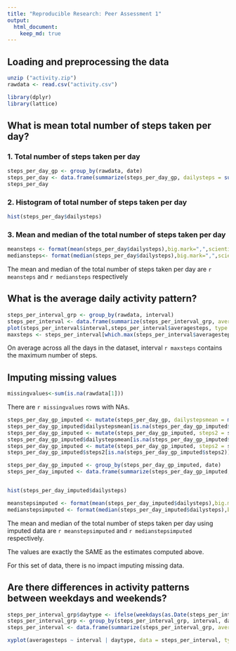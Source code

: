 ```yaml
---
title: "Reproducible Research: Peer Assessment 1"
output: 
  html_document:
    keep_md: true
---
```



## Loading and preprocessing the data
``` r
unzip ("activity.zip")
rawdata <- read.csv("activity.csv")
```

```r
library(dplyr)
library(lattice)
```

## What is mean total number of steps taken per day?

### 1. Total number of steps taken per day
``` r
steps_per_day_gp <- group_by(rawdata, date)
steps_per_day <- data.frame(summarize(steps_per_day_gp, dailysteps = sum(steps, na.rm = T)))
steps_per_day
```

### 2. Histogram of total number of steps taken per day
``` r
hist(steps_per_day$dailysteps)
```

### 3. Mean and median of the total number of steps taken per day
```r
meansteps <- format(mean(steps_per_day$dailysteps),big.mark=",",scientific=FALSE)
mediansteps<- format(median(steps_per_day$dailysteps),big.mark=",",scientific=FALSE)
```

The mean and median of the total number of steps taken per day are `r meansteps` and `r mediansteps` respectively

## What is the average daily activity pattern?
```r
steps_per_interval_grp <- group_by(rawdata, interval)
steps_per_interval <- data.frame(summarize(steps_per_interval_grp, averagesteps = mean(steps, na.rm =T)))
plot(steps_per_interval$interval,steps_per_interval$averagesteps, type ='l', xlab="5-minute interval", ylab="Average number of steps")
maxsteps <- steps_per_interval[which.max(steps_per_interval$averagesteps),1]
```

On average across all the days in the dataset, interval `r maxsteps` contains the maximum number of steps.

## Imputing missing values
```r
missingvalues<-sum(is.na(rawdata[1]))
```
There are `r missingvalues` rows with NAs.

```r

steps_per_day_gp_imputed <- mutate(steps_per_day_gp, dailystepsmean = mean(steps, na.rm = T))
steps_per_day_gp_imputed$dailystepsmean[is.na(steps_per_day_gp_imputed$dailystepsmean)] <-0
steps_per_day_gp_imputed <- mutate(steps_per_day_gp_imputed, steps2 = steps)
steps_per_day_gp_imputed$dailystepsmean[is.na(steps_per_day_gp_imputed$dailystepsmean)] <-0
steps_per_day_gp_imputed <- mutate(steps_per_day_gp_imputed, steps2 = steps)
steps_per_day_gp_imputed$steps2[is.na(steps_per_day_gp_imputed$steps2)] <- steps_per_day_gp_imputed$dailystepsmean[is.na(steps_per_day_gp_imputed$steps2)]

steps_per_day_gp_imputed <- group_by(steps_per_day_gp_imputed, date)
steps_per_day_imputed <- data.frame(summarize(steps_per_day_gp_imputed, dailysteps = sum(steps2, na.rm = T)))


hist(steps_per_day_imputed$dailysteps)

```

```r
meanstepsimputed <- format(mean(steps_per_day_imputed$dailysteps),big.mark=",",scientific=FALSE)
medianstepsimputed <- format(median(steps_per_day_imputed$dailysteps),big.mark=",",scientific=FALSE)
```
The mean and median of the total number of steps taken per day using imputed data are `r meanstepsimputed` and `r medianstepsimputed` respectively.

The values are exactly the SAME as the estimates computed above.

For this set of data, there is no impact imputing missing data.


## Are there differences in activity patterns between weekdays and weekends?
```r
steps_per_interval_grp$daytype <- ifelse(weekdays(as.Date(steps_per_interval_grp$date)) %in% c("Saturday", "Sunday"), "weekend", "weekday")
steps_per_interval_grp <- group_by(steps_per_interval_grp, interval, daytype)
steps_per_interval <- data.frame(summarize(steps_per_interval_grp, averagesteps = mean(steps, na.rm =T)))

xyplot(averagesteps ~ interval | daytype, data = steps_per_interval, type="l", cex = 1.5, xlab="Interval", ylab="Number of steps", layout=c(1,2))


```